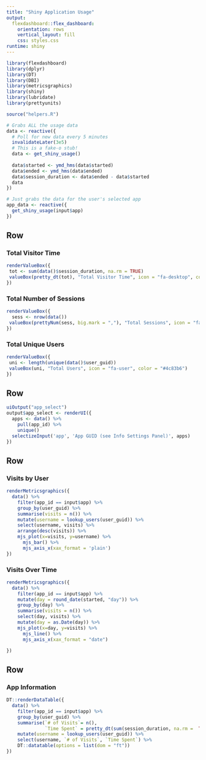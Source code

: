 ```yaml
---
title: "Shiny Application Usage"
output: 
  flexdashboard::flex_dashboard:
    orientation: rows
    vertical_layout: fill
    css: styles.css
runtime: shiny
---
```


```r
library(flexdashboard)
library(dplyr)
library(DT)
library(DBI)
library(metricsgraphics)
library(shiny)
library(lubridate)
library(prettyunits)

source("helpers.R")

# Grabs ALL the usage data 
data <- reactive({
  # Poll for new data every 5 minutes
  invalidateLater(3e5)
  # This is a fake-o stub!
  data <- get_shiny_usage()
  
  data$started <- ymd_hms(data$started)
  data$ended <- ymd_hms(data$ended)
  data$session_duration <- data$ended - data$started
  data
})

# Just grabs the data for the user's selected app
app_data <- reactive({
  get_shiny_usage(input$app)
})

```



Row {data-height=20}
-----------------------------------------------------------------------


### Total Visitor Time

```r
renderValueBox({
 tot <- sum(data()$session_duration, na.rm = TRUE)
 valueBox(pretty_dt(tot), "Total Visitor Time", icon = "fa-desktop", color = "#4c83b6") 
})
```

### Total Number of Sessions

```r
renderValueBox({
  sess <- nrow(data())
 valueBox(prettyNum(sess, big.mark = ","), "Total Sessions", icon = "fa-clock", color = "#4c83b6") 
})
```

### Total Unique Users

```r
renderValueBox({
 uni <- length(unique(data()$user_guid))
 valueBox(uni, "Total Users", icon = "fa-user", color = "#4c83b6") 
})
```

Row {data-height=15}
-----------------------------------------------------------------------


```r
uiOutput("app_select")
output$app_select <- renderUI({
  apps <- data() %>% 
    pull(app_id) %>% 
    unique()
  selectizeInput('app', 'App GUID (see Info Settings Panel)', apps)  
})

```



Row {data-height=30}
-----------------------------------------------------------------------


### Visits by User

```r
renderMetricsgraphics({
  data() %>%
    filter(app_id == input$app) %>% 
    group_by(user_guid) %>% 
    summarise(visits = n()) %>% 
    mutate(username = lookup_users(user_guid)) %>% 
    select(username, visits) %>% 
    arrange(desc(visits)) %>% 
    mjs_plot(x=visits, y=username) %>%
      mjs_bar() %>%
      mjs_axis_x(xax_format = 'plain')  
})
```

### Visits Over Time

```r
renderMetricsgraphics({
  data() %>%
    filter(app_id == input$app) %>% 
    mutate(day = round_date(started, "day")) %>% 
    group_by(day) %>% 
    summarise(visits = n()) %>% 
    select(day, visits) %>% 
    mutate(day = as.Date(day)) %>% 
    mjs_plot(x=day, y=visits) %>%
      mjs_line() %>% 
      mjs_axis_x(xax_format = "date")

})
```

Row {data-height=25}
-----------------------------------------------------------------------

### App Information

```r
DT::renderDataTable({
  data() %>% 
    filter(app_id == input$app) %>% 
    group_by(user_guid) %>% 
    summarise(`# of Visits`= n(), 
              `Time Spent` = pretty_dt(sum(session_duration, na.rm =  TRUE))) %>% 
    mutate(username = lookup_users(user_guid)) %>% 
    select(username, `# of Visits`, `Time Spent`) %>% 
    DT::datatable(options = list(dom = "ft"))
})

```

